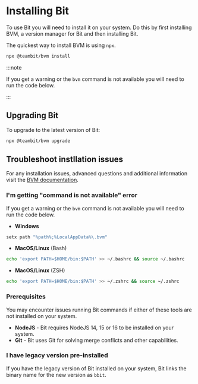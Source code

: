 
# Installing Bit

To use Bit you will need to install it on your system. Do this by first installing BVM, a version manager for Bit and then installing Bit.

The quickest way to install BVM is using `npx`.

```bash
npx @teambit/bvm install
```

:::note

If you get a warning or the `bvm` command is not available you will need to run the code below.



:::

## Upgrading Bit

To upgrade to the latest version of Bit:

```bash
npx @teambit/bvm upgrade
```

## Troubleshoot instllation issues

For any installation issues, advanced questions and additional information visit the [BVM documentation](/docs/reference/using-bvm).

### I'm getting "command is not available" error

If you get a warning or the `bvm` command is not available you will need to run the code below.

- **Windows**
```bash
setx path "%path%;%LocalAppData%\.bvm"
```
- **MacOS/Linux** (Bash)
```bash
echo 'export PATH=$HOME/bin:$PATH' >> ~/.bashrc && source ~/.bashrc
```
- **MacOS/Linux** (ZSH)
```bash
echo 'export PATH=$HOME/bin:$PATH' >> ~/.zshrc && source ~/.zshrc
```

### Prerequisites

You may encounter issues running Bit commands if either of these tools are not installed on your system.

- **NodeJS** - Bit requires NodeJS 14, 15 or 16 to be installed on your system.  
- **Git** - Bit uses Git for solving merge conflicts and other capabilities.

### I have legacy version pre-installed

If you have the legacy version of Bit installed on your system, Bit links the binary name for the new version as `bbit`.
